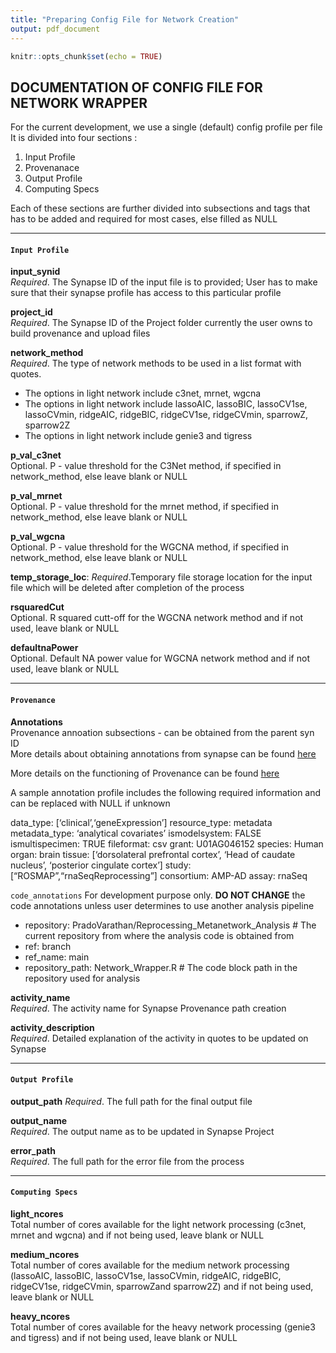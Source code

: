 ```yaml
---
title: "Preparing Config File for Network Creation"
output: pdf_document
---
```


```r
knitr::opts_chunk$set(echo = TRUE)
```

   
## DOCUMENTATION OF CONFIG FILE FOR NETWORK WRAPPER 

For the current development, we use a single (default) config profile per file
 It is divided into four sections :
 
  1. Input Profile
  2. Provenanace
  3. Output Profile
  4. Computing Specs
  
 Each of these sections are further divided into subsections and tags that has to be added and required for most cases, else filled as NULL

***
#### `Input Profile`   



  
**input_synid**     
*Required*. The Synapse ID of the input file is to provided; User has to make sure that their synapse profile has access to this particular profile
    
**project_id**    
*Required*. The Synapse ID of the Project folder currently the user owns to build provenance and upload files 
    
**network_method**    
*Required*. The type of network methods to be used in a list format with quotes. 

  - The options in light network include c3net, mrnet, wgcna
  - The options in light network include lassoAIC, lassoBIC, lassoCV1se, lassoCVmin, ridgeAIC, ridgeBIC, ridgeCV1se, ridgeCVmin, sparrowZ, sparrow2Z
  - The options in light network include genie3 and tigress
     
**p_val_c3net**  
Optional. P - value threshold for the C3Net method, if specified in network_method, else leave blank or NULL
    
**p_val_mrnet**   
Optional. P - value threshold for the mrnet method, if specified in network_method, else leave blank or NULL
    
**p_val_wgcna**   
Optional. P - value threshold for the WGCNA method, if specified in network_method, else leave blank or NULL
    
**temp_storage_loc**: *Required*.Temporary file storage location for the input file which will be deleted after completion of the process
    
**rsquaredCut**   
Optional. R squared cutt-off for the WGCNA network method and if not used, leave blank or NULL
    
**defaultnaPower**   
Optional. Default NA power value for WGCNA network method and if not used, leave blank or NULL
    
***

#### `Provenance`      
    
**Annotations**   
Provenance annoation subsections - can be obtained from the parent syn ID   
More details about obtaining annotations from synapse can be found [here](https://help.synapse.org/docs/Annotations-and-Queries.2011070649.html)  

More details on the functioning of Provenance can be found [here](https://help.synapse.org/docs/Provenance.1972470373.html)  

A sample annotation profile includes the following required information and can be replaced with NULL if unknown


data_type: ['clinical','geneExpression'] 
resource_type: metadata
metadata_type: 'analytical covariates'
ismodelsystem: FALSE
ismultispecimen: TRUE
fileformat: csv
grant: U01AG046152
species: Human
organ: brain
tissue: ['dorsolateral prefrontal cortex', 'Head of caudate nucleus', 'posterior cingulate cortex']
study: ["ROSMAP","rnaSeqReprocessing"]
consortium: AMP-AD
assay: rnaSeq
      
`code_annotations`  For development purpose only. **DO NOT CHANGE** the code annotations unless user determines to use another analysis pipeline

  - repository: PradoVarathan/Reprocessing_Metanetwork_Analysis # The current repository from where the analysis code is obtained from
  - ref: branch  
  - ref_name: main  
  - repository_path: Network_Wrapper.R # The code block path in the repository used for analysis   

**activity_name**    
*Required*. The activity name for Synapse Provenance path creation  

**activity_description**  
*Required*. Detailed explanation of the activity in quotes to be updated on Synapse  


***
#### `Output Profile`  

**output_path** 
*Required*. The full path for the final output file  

**output_name**  
*Required*. The output name as to be updated in Synapse Project  

**error_path**   
*Required*. The full path for the error file from the process  

***    
#### `Computing Specs`

**light_ncores**  
Total number of cores available for the light network processing (c3net, mrnet and wgcna) and if not being used, leave blank or NULL   


**medium_ncores**   
Total number of cores available for the medium network processing (lassoAIC, lassoBIC, lassoCV1se, lassoCVmin, ridgeAIC, ridgeBIC, ridgeCV1se, ridgeCVmin, sparrowZand sparrow2Z) and if not being used, leave blank or NULL   


**heavy_ncores**   
Total number of cores available for the heavy network processing (genie3 and tigress) and if not being used, leave blank or NULL   

    
